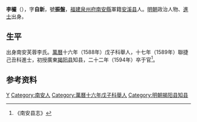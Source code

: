 '''李欕'''（{{bd|1551年||1594年||}}），字'''自新'''，號'''振盤'''，[[福建|福建]][[泉州府|泉州府]][[南安縣|南安縣]]軍籍[[安溪县|安溪县]]人。[[明朝|明朝]]政治人物、[[進士|進士]]出身。

==生平==
出身南安芙蓉李氏。[[萬曆|萬曆]]十六年（1588年）戊子科舉人，十七年（1589年）聯捷己丑科進士，初授廣東[[揭阳县|揭阳县]]知县，二十二年（1594年）卒于官<ref>《南安县志》</ref>。

== 参考资料 ==
{{reflist}}

{{萬曆十七年己丑科殿試金榜}}

{{Authority control}}

{{DEFAULTSORT:Li李}}
[[Category:李姓|Y]]
[[Category:南安人|Category:南安人]]
[[Category:萬曆十六年戊子科舉人|Category:萬曆十六年戊子科舉人]]
[[Category:明朝揭阳县知县|Category:明朝揭阳县知县]]


{{明朝人物小作品}}